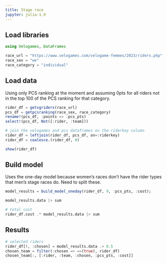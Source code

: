 ```yaml
---
title: Stage race
jupyter: julia-1.9
---
```


## Load libraries

```julia
using Velogames, DataFrames

race_url = "https://www.velogames.com/velogame-femmes/2023/riders.php"
race_sex = "we"
race_category = "individual"
```

## Load data

Using only PCS ranking at the moment and assuming 0pts for all riders not in the top 100 of the PCS ranking for that category.

```julia
rider_df = getvgriders(race_url)
pcs_df = getpcsranking(race_sex, race_category)
rename!(pcs_df, :points => :pcs_pts)
select!(pcs_df, Not([:rider, :team]))

# join the velogames and pcs dataframes on the riderkey column
rider_df = leftjoin(rider_df, pcs_df, on=:riderkey)
rider_df = coalesce.(rider_df, 0)
```

```julia
show(rider_df)
```

## Build model

Uses the one-day model because women's races don't have the rider types that men's stage races do. Need to split these.

```julia
model_results = build_model_oneday(rider_df, 9, :pcs_pts, :cost);
```

```julia
model_results.data |> sum
```

```julia
# total cost
rider_df.cost .* model_results.data |> sum
```

## Results

```julia
# selected riders
rider_df[!, :chosen] = model_results.data .> 0.5
chosen_team = filter(:chosen => ==(true), rider_df)
chosen_team[:, [:rider, :team, :chosen, :pcs_pts, :cost]]
```

